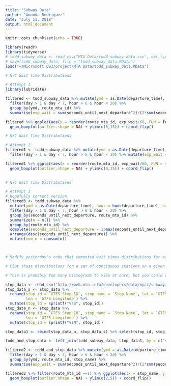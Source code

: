 ```yaml
---
title: "Subway Data"
author: "Amanda Rodriguez"
date: "July 11, 2018"
output: html_document
---
```


```r
knitr::opts_chunk$set(echo = TRUE)
```
```r
library(readr)
library(tidyverse)
# todd_subway_data <- read_csv("MTA Data/todd_subway_data.csv", col_types = cols(route_mta_id = col_factor(levels = NULL)))
# save(todd_subway_data, file = "todd_subway_data.RData")
load("~/Microsoft DS3/project/MTA Data/todd_subway_data.RData")
```

```r
# NYC Wait Time Distributions

# Attempt 1
library(lubridate)

filtered <- todd_subway_data %>% mutate(ymd = as.Date(departure_time), hour = hour(departure_time), day = wday(departure_time)) %>% 
  filter(day > 1 & day < 7, hour > 6 & hour < 20) %>%
  group_by(ymd, route_mta_id) %>% 
  summarise(exp_wait = sum(seconds_until_next_departure^2)/(2*sum(seconds_until_next_departure)), total_sec = sum(seconds_until_next_departure)) 

filtered %>% ggplot(aes(x = reorder(route_mta_id, exp_wait/60, FUN = function(x){-median(x)}), y = exp_wait/60)) + 
  geom_boxplot(outlier.shape = NA) + ylim(c(0,15)) + coord_flip()

```
```r
# NYC Wait Time Distributions

# Attempt 2
filtered1 <- todd_subway_data %>% mutate(ymd = as.Date(departure_time), hour = hour(departure_time), day = wday(departure_time)) %>% 
  filter(day > 1 & day < 7, hour > 6 & hour < 20) %>% mutate(exp_wait = seconds_until_next_departure/2)

filtered1 %>% ggplot(aes(x = reorder(route_mta_id, exp_wait/60, FUN = function(x){-median(x)}), y = exp_wait/60)) + 
  geom_boxplot(outlier.shape = NA) + ylim(c(0,15)) + coord_flip() 
  

```
```r
# NYC Wait Time Distributions

# Attempt 3
# Hopefully correct version
filtered3 <- todd_subway_data %>%
  mutate(ymd = as.Date(departure_time), hour = hour(departure_time), day = wday(departure_time)) %>% 
  filter(day > 1 & day < 7, hour > 6 & hour < 20) %>%
  group_by(seconds_until_next_departure, route_mta_id) %>% 
  summarize(n = n()) %>%
  group_by(route_mta_id) %>% 
  complete(seconds_until_next_departure = 1:max(seconds_until_next_departure), fill = list(n = 0)) %>%
  arrange(desc(seconds_until_next_departure)) %>% 
  mutate(cum_n = cumsum(n))




```

```r
# Modify yesterday's code that computed wait times distributions for each line to do the same at the station level (keep 7am - 8pm weekday restriction)

# Plot these distributions for a set of contiguous stations on a given line

# This is probably too many histograms to view at once, but you could visualize some summary statistics across all stations (e.g., with a box or ribbon plot)

stop_data <- read_csv("http://web.mta.info/developers/data/nyct/subway/Stations.csv")
stop_data_s <- stop_data %>%
  rename(stop_id = `GTFS Stop ID`, stop_name = `Stop Name`, lat = `GTFS Latitude`, 
         lon = `GTFS Longitude`) %>%
  mutate(stop_id = sprintf("%sS", stop_id)) 
stop_data_n <- stop_data %>%
  rename(stop_id = `GTFS Stop ID`, stop_name = `Stop Name`, lat = `GTFS Latitude`, 
         lon = `GTFS Longitude`) %>%
  mutate(stop_id = sprintf("%sN", stop_id))

stop_data1 <- rbind(stop_data_n, stop_data_s) %>% select(stop_id, stop_name, lat, lon)

todd_and_stop_data <- left_join(todd_subway_data, stop_data1, by = c("stop_mta_id" = "stop_id"))
```
```r
filtered2 <- todd_and_stop_data %>% mutate(ymd = as.Date(departure_time), hour = hour(departure_time), day = wday(departure_time)) %>% 
  filter(day > 1 & day < 7, hour > 6 & hour < 20) %>%
  group_by(ymd, route_mta_id, stop_name) %>% 
  summarise(exp_wait = sum(seconds_until_next_departure^2)/(2*sum(seconds_until_next_departure)), total_sec = sum(seconds_until_next_departure)) 

filtered2 %>% filter(route_mta_id ==1) %>% ggplot(aes(x = stop_name, y = exp_wait/60)) + 
  geom_boxplot(outlier.shape = NA) + ylim(c(2,5)) + coord_flip() 
```